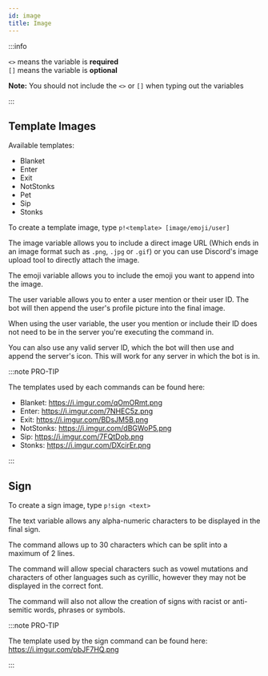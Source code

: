 ```yaml
---
id: image
title: Image
---
```


:::info

`<>` means the variable is **required**<br />
`[]` means the variable is **optional**

**Note:** You should not include the `<>` or `[]` when typing out the variables

:::

## Template Images

Available templates:

- Blanket
- Enter
- Exit
- NotStonks
- Pet
- Sip
- Stonks

To create a template image, type `p!<template> [image/emoji/user]`

The image variable allows you to include a direct image URL (Which ends in an image format such as `.png`, `.jpg` or `.gif`) or you can use Discord's image upload tool to directly attach the image.

The emoji variable allows you to include the emoji you want to append into the image.

The user variable allows you to enter a user mention or their user ID. The bot will then append the user's profile picture into the final image.

When using the user variable, the user you mention or include their ID does not need to be in the server you're executing the command in.

You can also use any valid server ID, which the bot will then use and append the server's icon. This will work for any server in which the bot is in.

:::note PRO-TIP

The templates used by each commands can be found here:

- Blanket: https://i.imgur.com/qOmORmt.png
- Enter: https://i.imgur.com/7NHEC5z.png
- Exit: https://i.imgur.com/BDsJM5B.png
- NotStonks: https://i.imgur.com/dBGWoP5.png
- Sip: https://i.imgur.com/7FQtDob.png
- Stonks: https://i.imgur.com/DXcirEr.png

:::

## Sign

To create a sign image, type `p!sign <text>`

The text variable allows any alpha-numeric characters to be displayed in the final sign.

The command allows up to 30 characters which can be split into a maximum of 2 lines.

The command will allow special characters such as vowel mutations and characters of other languages such as cyrillic, however they may not be displayed in the correct font.

The command will also not allow the creation of signs with racist or anti-semitic words, phrases or symbols.

:::note PRO-TIP

The template used by the sign command can be found here: https://i.imgur.com/pbJF7HQ.png

:::
